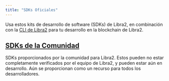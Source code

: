 ```yaml
---
title: "SDKs Oficiales"
---
```



Usa estos kits de desarrollo de software (SDKs) de Libra2, en combinación con la [CLI de Libra2](/build/cli) para tu desarrollo en la blockchain de Libra2.

<CardGrid>
  <LinkCard href="/es/build/sdks/ts-sdk" title="SDK de TypeScript" description="SDK de TypeScript de Libra2 (recomendado)" />

  <LinkCard href="/es/build/sdks/python-sdk" title="SDK de Python" description="SDK de Python de Libra2" />

  <LinkCard href="/es/build/sdks/go-sdk" title="SDK de Go" description="SDK de Go de Libra2" />

  <LinkCard href="/es/build/sdks/dotnet-sdk" title="SDK de C#/.NET" description="SDK de .NET de Libra2" />

  <LinkCard href="/es/build/sdks/rust-sdk" title="SDK de Rust" description="SDK de Rust de Libra2" />

  <LinkCard href="/es/build/sdks/cpp-sdk" title="SDK de C++ / Unreal" description="SDK de C++ / Unreal de Libra2" />

  <LinkCard href="/es/build/sdks/unity-sdk" title="SDK de Unity" description="SDK de Unity de Libra2" />

  <LinkCard href="/es/build/sdks/wallet-adapter" title="Adaptador de Wallet" description="Adaptador de Wallet de Libra2" />
</CardGrid>

## [SDKs de la Comunidad](/build/sdks/community-sdks)

SDKs proporcionados por la comunidad para Libra2. Estos pueden no estar completamente verificados por el equipo de Libra2, y pueden estar aún en desarrollo. Aún se proporcionan como un recurso para todos los desarrolladores.

<CardGrid>
  <LinkCard href="/es/build/sdks/community-sdks/kotlin-sdk" title="SDK de Kotlin" description="SDK de Kotlin Multiplataforma de Libra2 por Klibra2" />

  <LinkCard href="/es/build/sdks/community-sdks/swift-sdk" title="SDK de Swift" description="SDK de Swift de Libra2 por Alcove" />
</CardGrid>
